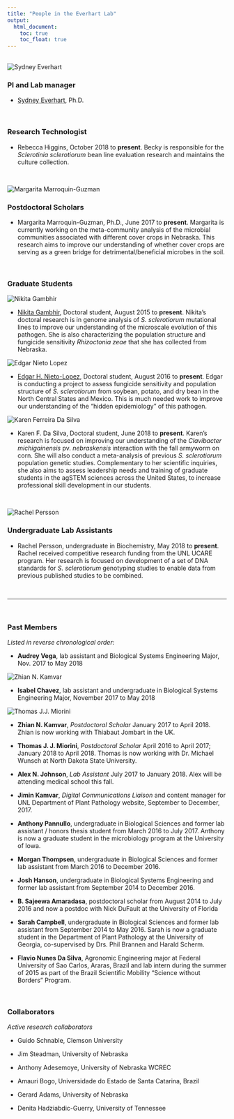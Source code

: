```yaml
---
title: "People in the Everhart Lab"
output:
  html_document:
    toc: true
    toc_float: true
---
```


<br>
![](images/SydneyEverhart.JPG "Sydney Everhart"){.custom_circle .grow}

### PI and Lab manager

- <a href="sydney-everhart.html"> Sydney Everhart</a>, Ph.D.

<br>

### Research Technologist

- Rebecca Higgins, October 2018 to **present**. Becky is responsible for the *Sclerotinia sclerotiorum* bean line evaluation research and maintains the culture collection.

<br>

![](images/MargaritaMarroquin-Guzman_2017.jpeg "Margarita Marroquin-Guzman"){.custom_circle .grow}

### Postdoctoral Scholars

- Margarita Marroquin-Guzman, Ph.D., June 2017 to **present**. Margarita is currently working on the meta-community analysis of the microbial communities associated with different cover crops in Nebraska. This research aims to improve our understanding of whether cover crops are serving as a green bridge for detrimental/beneficial microbes in the soil.

<br>

### Graduate Students

![](images/NikitaGambhir2016.JPG "Nikita Gambhir"){.custom_circle .grow}

- <a href="https://plantpathology.unl.edu/nikita-gambhir"> Nikita Gambhir</a>, Doctoral student, August 2015 to **present**. Nikita's doctoral research is in genome analysis of *S. sclerotiorum* mutational lines to improve our understanding of the microscale evolution of this pathogen. She is also characterizing the population structure and fungicide sensitivity *Rhizoctonia zeae* that she has collected from Nebraska.

![](images/EdgarNieto2017.jpg "Edgar Nieto Lopez"){.custom_circle .grow}

- <a href="https://www.researchgate.net/profile/Edgar_Nieto_Lopez2"> Edgar H. Nieto-Lopez</a>, Doctoral student, August 2016 to **present**. Edgar is conducting a project to assess fungicide sensitivity and population structure of *S. sclerotiorum* from soybean, potato, and dry bean in the North Central States and Mexico. This is much needed work to improve our understanding of the "hidden epidemiology" of this pathogen.

![](images/Karen Ferreira Da Silva.jpg "Karen Ferreira Da Silva"){.custom_circle .grow}

- Karen F. Da Silva, Doctoral student, June 2018 to **present**. Karen's research is focused on improving our understanding of the *Clavibacter michigainensis* pv. *nebraskensis* interaction with the fall armyworm on corn. She will also conduct a meta-analysis of previous *S. sclerotiorum* population genetic studies. Complementary to her scientific inquiries, she also aims to assess leadership needs and training of graduate students in the agSTEM sciences across the United States, to increase professional skill development in our students.


<br>

![](images/RachelPersson.jpeg "Rachel Persson"){.custom_circle .grow}

### Undergraduate Lab Assistants

- Rachel Persson, undergraduate in Biochemistry, May 2018 to **present**. Rachel received competitive research funding from the UNL UCARE program. Her research is focused on development of a set of DNA standards for *S. sclerotiorum* genotyping studies to enable data from previous published studies to be combined.

<br>


---

<br>

### Past Members 

*Listed in reverse chronological order:*

- **Audrey Vega**, lab assistant and Biological Systems Engineering Major, Nov. 2017 to May 2018

![](images/ZhianKamvar2017.jpg "Zhian N. Kamvar"){.custom_circlesm .grow}

- **Isabel Chavez**, lab assistant and undergraduate in Biological Systems Engineering Major, November 2017 to May 2018

![](images/ThomasMiorini_InoculatingFlowers.JPG "Thomas J.J. Miorini"){.custom_circlesm .grow}

- **Zhian N. Kamvar**, *Postdoctoral Scholar* January 2017 to April 2018. Zhian is now working with Thiabaut Jombart in the UK.

- **Thomas J. J. Miorini**, *Postdoctoral Scholar* April 2016 to April 2017; January 2018 to April 2018. Thomas is now working with Dr. Michael Wunsch at North Dakota State University.

- **Alex N. Johnson**, *Lab Assistant* July 2017 to January 2018. Alex will be attending medical school this fall.

- **Jimin Kamvar**, *Digital Communications Liaison* and content manager for UNL Department of Plant Pathology website, September to December, 2017.

- **Anthony Pannullo**, undergraduate in Biological Sciences and former lab assistant / honors thesis student from March 2016 to July 2017.  Anthony is now a graduate student in the microbiology program at the University of Iowa.

- **Morgan Thompsen**, undergraduate in Biological Sciences and former lab assistant from March 2016 to December 2016.

- **Josh Hanson**, undergraduate in Biological Systems Engineering and former lab assistant from September 2014 to December 2016.

- **B. Sajeewa Amaradasa**, postdoctoral scholar from August 2014 to July 2016 and now a postdoc with Nick DuFault at the University of Florida

- **Sarah Campbell**, undergraduate in Biological Sciences and former lab assistant from September 2014 to May 2016. Sarah is now a graduate student in the Department of Plant Pathology at the University of Georgia, co-supervised by Drs. Phil Brannen and Harald Scherm.

- **Flavio Nunes Da Silva**, Agronomic Engineering major at Federal University of Sao Carlos, Araras, Brazil and lab intern during the summer of 2015 as part of the Brazil Scientific Mobility "Science without Borders" Program.

<br>

### Collaborators

*Active research collaborators*

- Guido Schnable, Clemson University

- Jim Steadman, University of Nebraska

- Anthony Adesemoye, University of Nebraska WCREC

- Amauri Bogo, Universidade do Estado de Santa Catarina, Brazil

- Gerard Adams, University of Nebraska

- Denita Hadziabdic-Guerry, University of Tennessee
